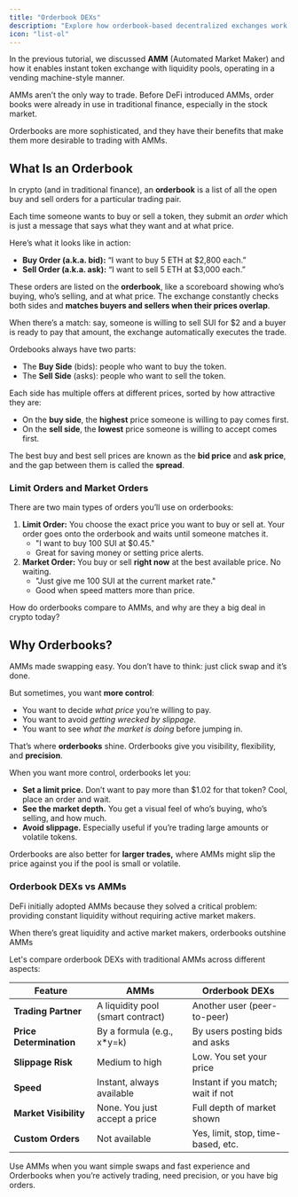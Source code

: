 ```yaml
---
title: "Orderbook DEXs"
description: "Explore how orderbook-based decentralized exchanges work differently from AMMs using traditional trading mechanisms"
icon: "list-ol"
---
```


In the previous tutorial, we discussed **AMM** (Automated Market Maker) and how it enables instant token exchange with liquidity pools, operating in a vending machine-style manner.

AMMs aren’t the only way to trade. Before DeFi introduced AMMs, order books were already in use in traditional finance, especially in the stock market.

Orderbooks are more sophisticated, and they have their benefits that make them more desirable to trading with AMMs.

## What Is an Orderbook

In crypto (and in traditional finance), an **orderbook** is a list of all the open buy and sell orders for a particular trading pair.

Each time someone wants to buy or sell a token, they submit an *order* which is just a message that says what they want and at what price.

Here’s what it looks like in action:

- **Buy Order (a.k.a. bid):** “I want to buy 5 ETH at $2,800 each.”
- **Sell Order (a.k.a. ask):** “I want to sell 5 ETH at $3,000 each.”

These orders are listed on the **orderbook**, like a scoreboard showing who’s buying, who’s selling, and at what price. The exchange constantly checks both sides and **matches buyers and sellers when their prices overlap**.

When there’s a match: say, someone is willing to sell SUI for $2 and a buyer is ready to pay that amount, the exchange automatically executes the trade.

Ordebooks always have two parts:

- The **Buy Side** (bids): people who want to buy the token.
- The **Sell Side** (asks): people who want to sell the token.

Each side has multiple offers at different prices, sorted by how attractive they are:

- On the **buy side**, the **highest** price someone is willing to pay comes first.
- On the **sell side**, the **lowest** price someone is willing to accept comes first.

The best buy and best sell prices are known as the **bid price** and **ask price**, and the gap between them is called the **spread**.

### Limit Orders and Market Orders

There are two main types of orders  you’ll use on orderbooks:

1. **Limit Order:** You choose the exact price you want to buy or sell at. Your order goes onto the orderbook and waits until someone matches it.
    - "I want to buy 100 SUI at $0.45."
    - Great for saving money or setting price alerts.
2. **Market Order:** You buy or sell **right now** at the best available price. No waiting.
    - "Just give me 100 SUI at the current market rate."
    - Good when speed matters more than price.

How do orderbooks compare to AMMs, and why are they a big deal in crypto today?

## Why Orderbooks?

AMMs made swapping easy. You don’t have to think: just click swap and it’s done.

But sometimes, you want **more control**:

- You want to decide *what price* you’re willing to pay.
- You want to avoid *getting wrecked by slippage*.
- You want to see *what the market is doing* before jumping in.

That’s where **orderbooks** shine. Orderbooks give you visibility, flexibility, and **precision**.

When you want more control, orderbooks let you:

- **Set a limit price.** Don’t want to pay more than $1.02 for that token? Cool, place an order and wait.
- **See the market depth.** You get a visual feel of who’s buying, who’s selling, and how much.
- **Avoid slippage.** Especially useful if you’re trading large amounts or volatile tokens.

Orderbooks are also better for **larger trades,** where AMMs might slip the price against you if the pool is small or volatile.

### Orderbook DEXs vs AMMs

DeFi initially adopted AMMs because they solved a critical problem: providing constant liquidity without requiring active market makers.

When there’s great liquidity and active market makers, orderbooks outshine AMMs

Let's compare orderbook DEXs with traditional AMMs across different aspects:

| **Feature** | **AMMs** | **Orderbook DEXs** |
| --- | --- | --- |
| **Trading Partner** | A liquidity pool (smart contract) | Another user (peer-to-peer) |
| **Price Determination** | By a formula (e.g., x*y=k) | By users posting bids and asks |
| **Slippage Risk** | Medium to high | Low. You set your price |
| **Speed** | Instant, always available | Instant if you match; wait if not |
| **Market Visibility** | None. You just accept a price | Full depth of market shown |
| **Custom Orders** | Not available | Yes, limit, stop, time-based, etc. |

Use AMMs when you want simple swaps and fast experience and Orderbooks when you’re actively trading, need precision, or you have big orders.